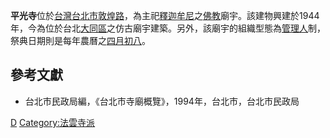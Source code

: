 '''平光寺'''位於[[台灣|台灣]][[台北市|台北市]][[敦煌路|敦煌路]]，為主祀[[釋迦牟尼|釋迦牟尼]]之[[佛教|佛教]]廟宇。該建物興建於1944年，今為位於台北[[大同區_(臺北市)|大同區]]之仿古廟宇建築。另外，該廟宇的組織型態為[[管理人|管理人]]制，祭典日期則是每年農曆之[[四月初八|四月初八]]。

==參考文獻==
*台北市民政局編，《台北市寺廟概覽》，1994年，台北市，台北市民政局

[[Category:台北市佛寺|D]]
[[Category:法雲寺派|Category:法雲寺派]]